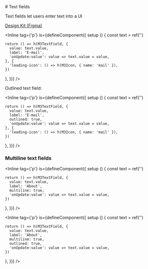 


<Unstyled>
# Text fields

Text fields let users enter text into a UI

[Design Kit (Figma)](https://www.figma.com/community/file/1035203688168086460)

<Inline tag={'p'} is={defineComponent({
  setup () {
    const text = ref('')

    return () => h(M3TextField, {
      value: text.value,
      label: 'E-mail',
      'onUpdate:value': value => text.value = value,
    }, {
      'leading-icon': () => h(M3Icon, { name: 'mail' }),
    })
  },
})} />

Outlined text field:

<Inline tag={'p'} is={defineComponent({
  setup () {
    const text = ref('')

    return () => h(M3TextField, {
      value: text.value,
      label: 'E-mail',
      outlined: true,
      'onUpdate:value': value => text.value = value,
    }, {
      'leading-icon': () => h(M3Icon, { name: 'mail' }),
    })
  },
})} />

### Multiline text fields

<Inline tag={'p'} is={defineComponent({
  setup () {
    const text = ref('')

    return () => h(M3TextField, {
      value: text.value,
      label: 'About',
      multiline: true,
      'onUpdate:value': value => text.value = value,
    })
  },
})} />

<Inline tag={'p'} is={defineComponent({
  setup () {
    const text = ref('')

    return () => h(M3TextField, {
      value: text.value,
      label: 'About',
      multiline: true,
      outlined: true,
      'onUpdate:value': value => text.value = value,
    })
  },
})} />
</Unstyled>